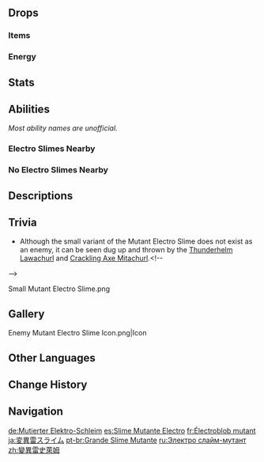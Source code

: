 {{Enemy Infobox
|image    = Enemy Mutant Electro Slime.png
|dmgtype  = Physical
|dmgtype2 = Electro
|weakpoint = no
|type     = Common Enemies
|family   = Elemental Lifeforms
|group    = Slimes
|location = Multiple
|ability1 = Elemental Infusion
}}
{{Enemy Intro}}

==Drops==
===Items===
{{Drops Table|type=Slimes (Large)}}

===Energy===
{{Energy Drops
|type  = Electro
|hp1   = 66
|p1    = 1
|hp2   = 33
|p2    = 1
|hp3   = 0
|o3    = 1
}}

==Stats==
{{Enemy Stats
|electro_res  = Immune
|hp_ratio     = 2
|atk_ratio    = 4.2
|hp_type      = 1
}}

==Abilities==
''Most ability names are unofficial.''
===Electro Slimes Nearby===
{{Enemy Attacks
|name_1 = Discharge
|desc_1 = Periodically discharges a current between nearby [[Electro Slime]]s and [[Large Electro Slime]], forcing all of them to use their '''Shock''' attack simultaneously. The Mutant Electro Slime cannot use this ability on another Mutant Electro Slime.
|name_2 = Ram
|file_2 = Mutant Electro Slime Bump
|desc_2 = Rams into the player, dealing '''33.3% ATK''' as {{Color|Electro DMG}}.
}}

===No Electro Slimes Nearby===
{{Enemy Attacks
|name_1 = Electricity
|desc_1 = When electricity is present on a Mutant Electro Slime (indicated when its "antenna" is glowing), it will be inflicted with {{Electro}} at all times, and its attacks will deal {{Color|Electro DMG}}.
* A Mutant Electro Slime starts with and can possess a maximum of 8 gauges of electricity.
* Triggering [[Elemental Reactions]] on an Electro Slime will consume gauges of electricity. Every 1 [[Elemental Gauge Theory|gauge]] of {{Cryo}}/{{Pyro}}/{{Dendro}}, or 2 gauges of {{Geo}}/{{Anemo}} applied to the Electro Slime will consume 1 gauge of electricity.
* Additionally, every time the slime takes {{Color|Electro DMG}}, it will gain 1 gauge of electricity, regardless of the amount of Electro gauges applied. Therefore, due to the [[Swirl]] and [[Electro-Charged]] reaction's ability to deal {{Color|Electro DMG}}, {{Anemo}} or {{Hydro}} on their own will never be able to deplete the Electro Slime's electricity.
* '''Shock:''' Periodically consumes 1 gauge of '''electricity''' and releases a shockwave, dealing '''33.3% ATK''' as {{Color|Electro DMG}} around itself. This attack deals DMG to both enemies and allies.
* '''Recharge:''' After a period of time has passed since '''electricity''' ran out, recharges to once again gain 8 gauges of '''electricity'''.
|file_1 = Mutant Electro Slime Shock
|caption_1 = Shock
|file_1_2 = Mutant Electro Slime Recharge
|caption_1_2 = Recharge
|name_2 = Ram
|file_2 = Mutant Electro Slime Bump
|desc_2 = Rams into the player, dealing '''33.3% ATK''' as {{Color|Electro DMG}} if '''electricity''' is present or {{Color|Physical DMG}} if '''electricity''' is not present.
|name_3 = Jumping Slam
|file_3 = Mutant Electro Slime Leap
|desc_3 = Leaps high into the air before slamming down at the player's location, dealing '''100% ATK''' as {{Color|Electro DMG}} if '''electricity''' is present or '''66.6% ATK''' as {{Color|Physical DMG}} if '''electricity''' is not present. Additionally, if '''electricity''' is not present, this attack has a very limited range and will not highlight the impact area.
* Certain enhanced Mutant Electro Slimes, found in certain [[Domains]], [[Spiral Abyss]], overworld events and challenges, have reduced [[Cooldown]] on this attack.
}}

==Descriptions==
{{Description|A monster created by the coalescing of Electro dispersed throughout nature.<br>Electro Slimes can undergo mutations to become a bright yellow. Due to the abundant Electro within its form, it will deliver an electric shock to its surroundings from time to time, and it can even cause nearby Electro Slimes to release electric arcs. This arc lightning will not bounce between purple Electro Slimes, which shows that Electro Slimes have two different polarities.<br>One wonders if some great new science could emerge from the study of such phenomena...|[[Archive]]}}

==Trivia==
* Although the small variant of the Mutant Electro Slime does not exist as an enemy, it can be seen dug up and thrown by the [[Thunderhelm Lawachurl]] and [[Crackling Axe Mitachurl]].<!--
--><gallery>
Small Mutant Electro Slime.png
</gallery>

==Gallery==
<gallery>
Enemy Mutant Electro Slime Icon.png|Icon
</gallery>

==Other Languages==
{{Other Languages
|en      = Mutant Electro Slime
|zhs     = 变异雷史莱姆
|zhs_rm  = Biànyì Léi Shǐláimǔ
|zht     = 變異雷史萊姆
|zht_rm  = Biànyì Léi Shǐláimǔ
|zh_tl   = Mutant {{Lex|Electro|zh}} Slime
|ja      = 変異雷スライム
|ja_rm   = Hen'i Kaminari Suraimu
|ja_tl   = Mutant {{Lex|Electro|ja}} Slime
|ko      = 번개 슬라임 돌연변이
|ko_rm   = Beongae Seullaim Dolyeonbyeoni
|ko_tl   = {{Lex|Electro|ko}} Slime Mutant
|es      = Slime Mutante Electro
|es_tl   = Mutant Electro Slime
|fr      = Électroblob mutant
|fr_tl   = Mutant Electro {{Lex|Slime|fr}}
|ru      = Электро слайм-мутант
|ru_tl   = Mutant Electro Slime
|th      = Mutant Electro Slime
|vi      = Slime Lôi Biến Dị
|vi_tl   = Mutant {{Lex|Electro|vi}} Slime
|de      = Mutierter Elektro-Schleim
|de_tl   = Mutated Electro Slime
|id      = Mutant Electro Slime
|pt      = Grande Slime Mutante
|pt_tl   = 
|tr      = Mutant Elektrik Bodurlopu
|tr_tl   = Mutant {{Lex|Electro|tr}} {{Lex|Slime|tr}}
|it      = Melmoso di Electro mutante
|it_tl   = 
}}

==Change History==
{{Change History|1.0}}

==Navigation==
{{Enemy Navbox|type=Common}}

[[de:Mutierter Elektro-Schleim]]
[[es:Slime Mutante Electro]]
[[fr:Électroblob mutant]]
[[ja:変異雷スライム]]
[[pt-br:Grande Slime Mutante]]
[[ru:Электро слайм-мутант]]
[[zh:變異雷史萊姆]]